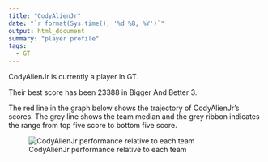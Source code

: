 ```yaml
---
title: "CodyAlienJr"
date: "`r format(Sys.time(), '%d %B, %Y')`"
output: html_document
summary: "player profile"
tags:
  - GT
---
```


CodyAlienJr is currently a player in GT.

Their best score has been 23388 in Bigger And Better 3.

The red line in the graph below shows the trajectory of CodyAlienJr's scores. The grey line shows the team median and the grey ribbon indicates the range from top five score to bottom five score.

![CodyAlienJr performance relative to each team](CodyAlienJr.jpg)

